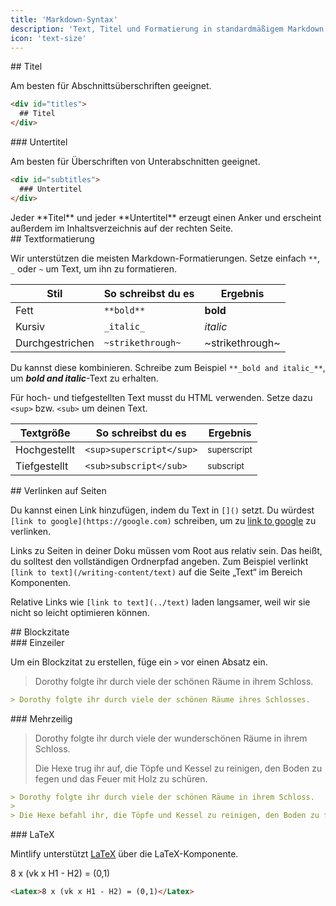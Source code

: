 ```yaml
---
title: 'Markdown-Syntax'
description: 'Text, Titel und Formatierung in standardmäßigem Markdown'
icon: 'text-size'
---
```


<div id="titles">
  ## Titel
</div>

Am besten für Abschnittsüberschriften geeignet.

```md
<div id="titles">
  ## Titel
</div>

```


<div id="subtitles">
  ### Untertitel
</div>

Am besten für Überschriften von Unterabschnitten geeignet.

```md
<div id="subtitles">
  ### Untertitel
</div>

```

<Tip>
  Jeder **Titel** und jeder **Untertitel** erzeugt einen Anker und erscheint außerdem im Inhaltsverzeichnis auf der rechten Seite.
</Tip>


<div id="text-formatting">
  ## Textformatierung
</div>

Wir unterstützen die meisten Markdown-Formatierungen. Setze einfach `**`, `_` oder `~` um Text, um ihn zu formatieren.

| Stil            | So schreibst du es     | Ergebnis          |
| --------------- | ---------------------- | ----------------- |
| Fett            | `**bold**`             | **bold**          |
| Kursiv          | `_italic_`             | _italic_          |
| Durchgestrichen | `~strikethrough~`      | ~strikethrough~   |

Du kannst diese kombinieren. Schreibe zum Beispiel `**_bold and italic_**`, um **_bold and italic_**-Text zu erhalten.

Für hoch- und tiefgestellten Text musst du HTML verwenden. Setze dazu `<sup>` bzw. `<sub>` um deinen Text.

| Textgröße   | So schreibst du es            | Ergebnis                 |
| ----------- | ----------------------------- | ------------------------ |
| Hochgestellt | `<sup>superscript</sup>`     | <sup>superscript</sup>   |
| Tiefgestellt | `<sub>subscript</sub>`       | <sub>subscript</sub>     |

<div id="linking-to-pages">
  ## Verlinken auf Seiten
</div>

Du kannst einen Link hinzufügen, indem du Text in `[]()` setzt. Du würdest `[link to google](https://google.com)` schreiben, um zu [link to google](https://google.com) zu verlinken.

Links zu Seiten in deiner Doku müssen vom Root aus relativ sein. Das heißt, du solltest den vollständigen Ordnerpfad angeben. Zum Beispiel verlinkt `[link to text](/writing-content/text)` auf die Seite „Text“ im Bereich Komponenten.

Relative Links wie `[link to text](../text)` laden langsamer, weil wir sie nicht so leicht optimieren können.

<div id="blockquotes">
  ## Blockzitate
</div>

<div id="singleline">
  ### Einzeiler
</div>

Um ein Blockzitat zu erstellen, füge ein `>` vor einen Absatz ein.

> Dorothy folgte ihr durch viele der schönen Räume in ihrem Schloss.

```md
> Dorothy folgte ihr durch viele der schönen Räume ihres Schlosses.
```


<div id="multiline">
  ### Mehrzeilig
</div>

> Dorothy folgte ihr durch viele der wunderschönen Räume in ihrem Schloss.
>
> Die Hexe trug ihr auf, die Töpfe und Kessel zu reinigen, den Boden zu fegen und das Feuer mit Holz zu schüren.

```md
> Dorothy folgte ihr durch viele der schönen Räume in ihrem Schloss.
>
> Die Hexe befahl ihr, die Töpfe und Kessel zu reinigen, den Boden zu fegen und das Feuer mit Holz am Brennen zu halten.
```


<div id="latex">
  ### LaTeX
</div>

Mintlify unterstützt [LaTeX](https://www.latex-project.org) über die LaTeX-Komponente.

<Latex>8 x (vk x H1 - H2) = (0,1)</Latex>

```md
<Latex>8 x (vk x H1 - H2) = (0,1)</Latex>
```
